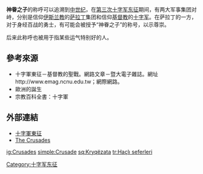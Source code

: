 '''神眷之子'''的称呼可以追溯到[[中世纪|中世纪]]，在[[第三次十字军东征|第三次十字军东征]]期间，有两大军事集团对峙，分别是信仰[[伊斯兰教|伊斯兰教]]的[[萨拉丁|萨拉丁]]集团和信仰[[基督教|基督教]]的[[十字军|十字军]]。在萨拉丁的一方，对于身经百战的勇士，有可能会被授予“神眷之子”的称号，以示尊崇。

后来此称呼也被用于指某些运气特别好的人。

==參考來源==
* 十字軍東征－基督教的聖戰。網路文章－暨大電子雜誌。網址http://www.emag.ncnu.edu.tw；網際網路。{{Dead link|date=2018年6月 |bot=InternetArchiveBot |fix-attempted=no }}
* 歐洲的誕生
* 宗教百科全書：十字軍

==外部連結==
*[http://www.china-week.com/info/01513.htm 十字軍東征] {{Wayback|url=http://www.china-week.com/info/01513.htm |date=20060620123536 }}
*[https://web.archive.org/web/20101010122301/http://crusades.boisestate.edu/ The Crusades]

{{Crusade}}

[[Category:十字军东征|Category:十字军东征]]

[[ig:Crusades|ig:Crusades]]
[[simple:Crusade|simple:Crusade]]
[[sq:Kryqëzata|sq:Kryqëzata]]
[[tr:Haçlı_seferleri|tr:Haçlı seferleri]]
